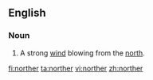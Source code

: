 ==English==
===Noun===
{{en-noun}}
# A strong [[wind]] blowing from the [[north]].

[[fi:norther]]
[[ta:norther]]
[[vi:norther]]
[[zh:norther]]